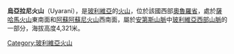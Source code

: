 {{Coord|18|28|26|S|68|39|21|W|display=title}}

'''烏亞拉尼火山'''（Uyarani），是[[玻利維亞|玻利維亞]]的[[火山|火山]]，位於該國西部[[奧魯羅省|奧魯羅省]]，處於[[薩哈馬火山|薩哈馬火山]]東南面和[[阿蘇阿蘇尼火山|阿蘇阿蘇尼火山]]西南面，屬於[[安第斯山脈|安第斯山脈]]中[[玻利維亞西部山脈|玻利維亞西部山脈]]的一部分，海拔高度4,321米。

{{Bolivia-geo-stub}}
[[Category:玻利維亞火山|Category:玻利維亞火山]]